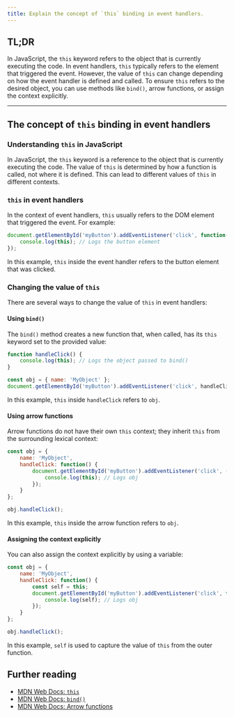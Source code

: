 ```yaml
---
title: Explain the concept of `this` binding in event handlers.
---
```


## TL;DR

In JavaScript, the `this` keyword refers to the object that is currently executing the code. In event handlers, `this` typically refers to the element that triggered the event. However, the value of `this` can change depending on how the event handler is defined and called. To ensure `this` refers to the desired object, you can use methods like `bind()`, arrow functions, or assign the context explicitly.

---

## The concept of `this` binding in event handlers

### Understanding `this` in JavaScript

In JavaScript, the `this` keyword is a reference to the object that is currently executing the code. The value of `this` is determined by how a function is called, not where it is defined. This can lead to different values of `this` in different contexts.

### `this` in event handlers

In the context of event handlers, `this` usually refers to the DOM element that triggered the event. For example:

```javascript
document.getElementById('myButton').addEventListener('click', function() {
    console.log(this); // Logs the button element
});
```

In this example, `this` inside the event handler refers to the button element that was clicked.

### Changing the value of `this`

There are several ways to change the value of `this` in event handlers:

#### Using `bind()`

The `bind()` method creates a new function that, when called, has its `this` keyword set to the provided value:

```javascript
function handleClick() {
    console.log(this); // Logs the object passed to bind()
}

const obj = { name: 'MyObject' };
document.getElementById('myButton').addEventListener('click', handleClick.bind(obj));
```

In this example, `this` inside `handleClick` refers to `obj`.

#### Using arrow functions

Arrow functions do not have their own `this` context; they inherit `this` from the surrounding lexical context:

```javascript
const obj = {
    name: 'MyObject',
    handleClick: function() {
        document.getElementById('myButton').addEventListener('click', () => {
            console.log(this); // Logs obj
        });
    }
};

obj.handleClick();
```

In this example, `this` inside the arrow function refers to `obj`.

#### Assigning the context explicitly

You can also assign the context explicitly by using a variable:

```javascript
const obj = {
    name: 'MyObject',
    handleClick: function() {
        const self = this;
        document.getElementById('myButton').addEventListener('click', function() {
            console.log(self); // Logs obj
        });
    }
};

obj.handleClick();
```

In this example, `self` is used to capture the value of `this` from the outer function.

## Further reading

- [MDN Web Docs: `this`](https://developer.mozilla.org/en-US/docs/Web/JavaScript/Reference/Operators/this)
- [MDN Web Docs: `bind()`](https://developer.mozilla.org/en-US/docs/Web/JavaScript/Reference/Global_objects/Function/bind)
- [MDN Web Docs: Arrow functions](https://developer.mozilla.org/en-US/docs/Web/JavaScript/Reference/Functions/Arrow_functions)

